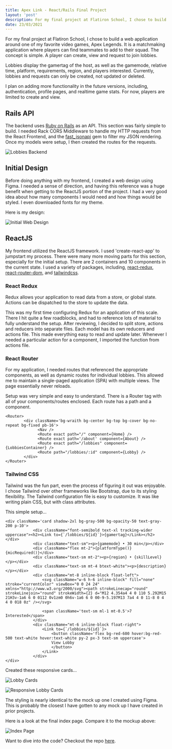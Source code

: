 ```yaml
---
title: Apex Link - React/Rails Final Project
layout: 'post'
description: For my final project at Flatiron School, I chose to build a web application around one of my favorite video games, Apex Legends. It is a matchmaking application where players can find teammates to add to their squad. The concept is simple. A player can create, view and request to join lobbies.
date: 23/03/2021
---
```


For my final project at Flatiron School, I chose to build a web application around one of my favorite video games, Apex Legends. It is a matchmaking application where players can find teammates to add to their squad. The concept is simple. A player can create, view and request to join lobbies. 

Lobbies display the gamertag of the host, as well as the gamemode, relative time, platform, requirements, region, and players interested. Currently, lobbies and requests can only be created, not updated or deleted. 

I plan on adding more functionality in the future versions, including, authentication, profile pages, and realtime game stats. For now, players are limited to create and view.

## Rails API

The backend uses [Ruby on Rails](https://rubyonrails.org/) as an API. This section was fairly simple to build. I needed Rack CORS Middleware to handle my HTTP requests from the React Frontend, and the [fast_jsonapi](https://rubygems.org/gems/fast_jsonapi/) gem to filter my JSON rendering. Once my models were setup, I then created the routes for the requests. 

![Lobbies Backend](https://i.gyazo.com/b2306f88d7ff1491fd6a1bae90e5742d.png)

## Initial Design

Before doing anything with my frontend, I created a web design using Figma. I needed a sense of direction, and having this reference was a huge benefit when getting to the ReactJS portion of the project. I had a very good idea about how many components I would need and how things would be styled. I even downloaded fonts for my theme. 

Here is my design:

![Initial Web Design](https://i.gyazo.com/8d764a18299466354b0f96d5643af55f.jpg)

## ReactJS

My frontend utilized the ReactJS framework. I used 'create-react-app' to jumpstart my process. There were many more moving parts for this section, especially for the initial setup. There are 2 containers and 10 components in the current state. I used a variety of packages, including, [react-redux](https://www.npmjs.com/package/react-redux), [react-router-dom](https://www.npmjs.com/package/react-router-dom), and [tailwindcss](https://www.npmjs.com/package/tailwindcss). 

### React Redux

Redux allows your application to read data from a store, or global state. Actions can be dispatched to the store to update the data.

This was my first time configuring Redux for an application of this scale. There I hit quite a few roadblocks, and had to reference lots of material to fully understand the setup. After reviewing, I decided to split store, actions and reducers into separate files. Each model has its own reducers and actions file. This made everything easy to read and update later. Whenever I needed a particular action for a component, I imported the function from actions file.

### React Router

For my application, I needed routes that referenced the appropriate components, as well as dynamic routes for individual lobbies. This allowed me to maintain a single-paged application (SPA) with multiple views. The page essentially never reloads.

Setup was very simple and easy to understand. There is a Router tag with all of your components/routes enclosed. Each route has a path and a component. 

```
<Router>
        <div className='bg-wraith bg-center bg-top bg-cover bg-no-repeat bg-fixed pb-16'>
              <Nav />
              <Route exact path="/" component={Home} />
              <Route exact path='/about' component={About} />
              <Route exact path="/lobbies" component={LobbiesContainer} />
              <Route path="/lobbies/:id" component={Lobby} />
        </div>
</Router>
```

### Tailwind CSS

Tailwind was the fun part, even the process of figuring it out was enjoyable. I chose Tailwind over other frameworks like Bootstrap, due to its styling flexibility. The Tailwind configuration file is easy to customize. It was like writing plain CSS, but with class attributes.

This simple setup...

```
<div className='card shadow-2xl bg-gray-500 bg-opacity-50 text-gray-200 p-10'>
            <div className="font-semibold text-xl tracking-wider uppercase"><h2><Link to={`/lobbies/${id}`}>{gamertag}</Link></h2></div>
            <div className="text-sm"><p>{gamemode} • 30 min</p></div>
            <div className="flex mt-2">{platformType()} {micRequired()}</div>
            <div className="text-sm mt-2"><p>{region} • {skillLevel}</p></div>
            <div className="text-sm mt-4 btext-white"><p>{description}</p></div>
            <div className="mt-8 inline-block float-left">
                <svg className="w-6 h-6 inline-block" fill="none" stroke="currentColor" viewBox="0 0 24 24" xmlns="http://www.w3.org/2000/svg"><path strokeLinecap="round" strokeLinejoin="round" strokeWidth={2} d="M12 4.354a4 4 0 110 5.292M15 21H3v-1a6 6 0 0112 0v1zm0 0h6v-1a6 6 0 00-9-5.197M13 7a4 4 0 11-8 0 4 4 0 018 0z" /></svg>

                <span className='text-sm ml-1 mt-0.5'>7 Interested</span>  
            </div>
            <div className="mt-6 inline-block float-right">
                <Link to={`/lobbies/${id}`}>
                    <button className='flex bg-red-600 hover:bg-red-500 text-white hover:text-white py-2 px-3 text-sm uppercase'>
                    View Lobby
                    </button>
                </Link>
            </div>
</div>
```

Created these responsive cards...

![Lobby Cards](https://i.gyazo.com/339949db2994fda755a1f166ceeae2c6.png)

![Responsive Lobby Cards](https://i.gyazo.com/16cc859b22cff995a175b16fe2873b88.png)

The styling is nearly identical to the mock up one I created using Figma. This is probably the closest I have gotten to any mock up I have created in prior projects.

Here is a look at the final index page. Compare it to the mockup above:

![Index Page](https://i.gyazo.com/db756c24a2000feab8e807ac51626c0f.png)

Want to dive into the code? Checkout the repo [here](https://github.com/branmar97/apexlink-frontend).
